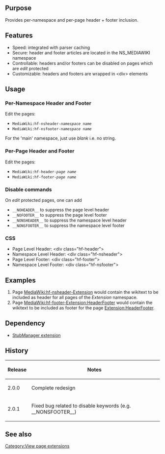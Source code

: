 {{Extension
|name        = HeaderFooter
|status      = stable
|author      = [[user:jldupont|Jean-Lou Dupont]]
|image       =
|version     = 2.0.1
|update      =
|mediawiki   = 1.10, 1.11, 1.12
|download    = [http://mediawiki.googlecode.com/svn/tags/HeaderFooter/ SVN]
|readme      =
|changelog   = See SVN ($Id$)
|description = Provides per-namespace and per-page header + footer inclusion.
|parameters  =
|rights      =
|example     =
}}
== Purpose ==
Provides per-namespace and per-page header + footer inclusion.

== Features ==
* Speed: integrated with parser caching
* Secure: header and footer articles are located in the NS_MEDIAWIKI namespace
* Controllable: headers and/or footers can be disabled on pages which are ''edit'' protected
* Customizable: headers and footers are wrapped in <nowiki><div></nowiki> elements

== Usage ==
=== Per-Namespace Header and Footer ===
Edit the pages:
* <code>MediaWiki:hf-nsheader-''namespace name'' </code>
* <code>MediaWiki:hf-nsfooter-''namespace name'' </code>
For the 'main' namespace, just use ''blank'' i.e. no string.
=== Per-Page Header and Footer ===
Edit the pages:
* <code>MediaWiki:hf-header-''page name'' </code>
* <code>MediaWiki:hf-footer-''page name'' </code>
=== Disable commands ===
On ''edit'' protected pages, one can add
* <code>__NOHEADER__</code> to suppress the page level header
* <code>__NOFOOTER__</code> to suppress the page level footer
* <code>__NONSHEADER__</code> to suppress the namespace level header
* <code>__NONSFOOTER__</code> to suppress the namespace level footer
=== CSS ===
* Page Level Header: <nowiki><div class="hf-header"></nowiki>
* Namespace Level Header: <nowiki><div class="hf-nsheader"></nowiki>
* Page Level Footer: <nowiki><div class="hf-footer"></nowiki>
* Namespace Level Footer: <nowiki><div class="hf-nsfooter"></nowiki>

== Examples ==
# Page [[MediaWiki:hf-nsheader-Extension]] would contain the wikitext to be included as header for all pages of the ''Extension'' namespace.
# Page [[MediaWiki:hf-footer-Extension:HeaderFooter]] would contain the wikitext to be included as footer for the page [[Extension:HeaderFooter]].

== Dependency ==
* [[Extension:StubManager|StubManager extension]]
{{Pear|HeaderFooter}}

== History ==
{|class=datatable
! Release !! Notes
|-
| 2.0.0 || Complete redesign
|-
| 2.0.1 || Fixed bug related to disable keywords (e.g. __NONSFOOTER__)
|}

== See also ==
[[Category:View page extensions]]
